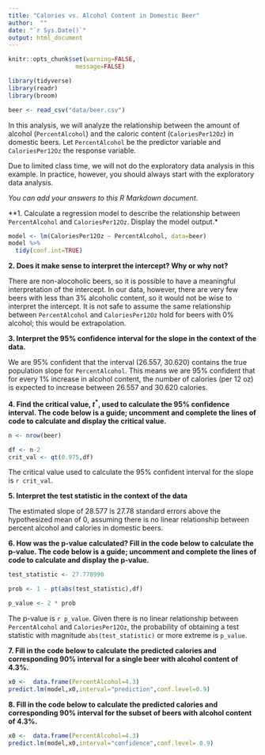 ```yaml
---
title: "Calories vs. Alcohol Content in Domestic Beer"
author:  ""
date: "`r Sys.Date()`"
output: html_document
---
```


```r
knitr::opts_chunk$set(warning=FALSE,
                   message=FALSE)
```

```r
library(tidyverse)
library(readr)
library(broom)
```

```r
beer <- read_csv("data/beer.csv")
```

In this analysis, we will analyze the relationship between the amount of alcohol (`PercentAlcohol`) and the caloric content (`CaloriesPer12Oz`) in domestic beers. Let `PercentAlcohol` be the predictor variable and `CaloriesPer12Oz` the response variable. 

Due to limited class time, we will not do the exploratory data analysis in this example. In practice, however, you should always start with the exploratory data analysis.

*You can add your answers to this R Markdown document*.

**1. Calculate a regression model to describe the relationship between `PercentAlcohol` and `CaloriesPer12Oz`. Display the model output.*

```r
model <- lm(CaloriesPer12Oz ~ PercentAlcohol, data=beer)
model %>% 
  tidy(conf.int=TRUE)
```

**2. Does it make sense to interpret the intercept? Why or why not?**

There are non-alocoholic beers, so it is possible to have a meaningful interpretation of the intercept. In our data, however, there are very few beers with less than 3% alcoholic content, so it would not be wise to interpret the intercept. It is not safe to assume the same relationship between `PercentAlcohol` and `CaloriesPer12Oz` hold for beers with 0% alcohol; this would be extrapolation. 

**3. Interpret the 95% confidence interval for the slope in the context of the data.**

We are 95% confident that the interval (26.557, 30.620) contains the true population slope for `PercentAlcohol`. This means we are 95% confident that for every 1% increase in alcohol content, the number of calories (per 12 oz) is expected to increase between 26.557 and 30.620 calories. 

**4. Find the critical value, $t^*$, used to calculate the 95% confidence interval. The code below is a guide; uncomment and complete the lines of code to calculate and display the critical value.**

```r
n <- nrow(beer)

df <- n-2
crit_val <- qt(0.975,df)
```

The critical value used to calculate the 95% confident interval for the slope is `r crit_val`. 

**5. Interpret the test statistic in the context of the data**

The estimated slope of 28.577 is 27.78 standard errors above the hypothesized mean of 0, assuming there is no linear relationship between percent alcohol and calories in domestic beers.

**6. How was the p-value calculated? Fill in the code below to calculate the p-value. The code below is a guide; uncomment and complete the lines of code to calculate and display the p-value.**

```r
test_statistic <- 27.778990

prob <- 1 - pt(abs(test_statistic),df)

p_value <- 2 * prob
```

The p-value is `r p_value`. Given there is no linear relationship between `PercentAlcohol` and `CaloriesPer12Oz`, the probability of obtaining a test statistic with magnitude `abs(test_statistic)` or more extreme is `p_value`.

**7. Fill in the code below to calculate the predicted calories and corresponding 90% interval for a single beer with alcohol content of 4.3%.**

```r
x0 <-  data.frame(PercentAlcohol=4.3)
predict.lm(model,x0,interval="prediction",conf.level=0.9) 
```


**8. Fill in the code below to calculate the predicted calories and corresponding 90% interval for the subset of beers with alcohol content of 4.3%.**

```r
x0 <-  data.frame(PercentAlcohol=4.3)
predict.lm(model,x0,interval="confidence",conf.level= 0.9) 
```